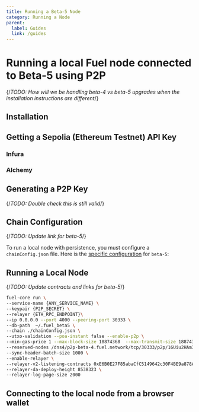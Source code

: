```yaml
---
title: Running a Beta-5 Node
category: Running a Node
parent:
  label: Guides
  link: /guides
---
```


# Running a local Fuel node connected to Beta-5 using P2P

{/*TODO: How will we be handling beta-4 vs beta-5 upgrades when the installation instructions are different*/}

## Installation

<TextImport
  file="../installation/index.mdx"
  comment="install_rust"
  commentType="{/*"
/>

<CodeImport
  file="../installation/index.mdx"
  comment="install_rust_command"
  commentType="{/*"
  lang="sh"
  trim="true"
/>

<TextImport
  file="../installation/index.mdx"
  comment="install_fuelup"
  commentType="{/*"
/>

<CodeImport
  file="../installation/index.mdx"
  comment="install_fuelup_command"
  commentType="{/*"
  lang="sh"
  trim="true"
/>

<TextImport
  file="../installation/index.mdx"
  comment="install_testnet"
  commentType="{/*"
/>

<CodeImport
  file="../installation/index.mdx"
  comment="install_testnet_command"
  commentType="{/*"
  lang="sh"
  trim="true"
/>

<TextImport
  file="../installation/index.mdx"
  comment="set_default_testnet"
  commentType="{/*"
/>

<CodeImport
  file="../installation/index.mdx"
  comment="set_default_testnet_command"
  commentType="{/*"
  lang="sh"
  trim="true"
/>

<TextImport
  file="../quickstart/building-a-smart-contract.mdx"
  comment="install_help"
  commentType="{/*"
/>

## Getting a Sepolia (Ethereum Testnet) API Key

<TextImport
  file="./running-a-beta-4-node.mdx"
  comment="get_ethereum_api_key"
  commentType="{/*"
/>

### Infura

<CodeImport
  file="./running-a-beta-4-node.mdx"
  comment="infura_key"
  commentType="//"
  lang="sh"
  trim="true"
/>

### Alchemy

<CodeImport
  file="./running-a-beta-4-node.mdx"
  comment="alchemy_key"
  commentType="//"
  lang="sh"
  trim="true"
/>

<TextImport
  file="./running-a-beta-4-node.mdx"
  comment="get_ethereum_api_key_end"
  commentType="{/*"
/>

## Generating a P2P Key

<TextImport
  file="./running-a-beta-4-node.mdx"
  comment="generate_fuel_p2p_key"
  commentType="{/*"
/>

{/*TODO: Double check this is still valid*/}

<CodeImport
  file="./running-a-beta-4-node.mdx"
  comment="generate_fuel_p2p_key_command"
  commentType="//"
  lang="sh"
  trim="true"
/>

<TextImport
  file="./running-a-beta-4-node.mdx"
  comment="generate_fuel_p2p_key_end"
  commentType="{/*"
/>

## Chain Configuration

{/*TODO: Update link for beta-5*/}

To run a local node with persistence, you must configure a `chainConfig.json` file. Here is the [specific configuration](https://github.com/FuelLabs/fuel-core/blob/v0.22.0/deployment/scripts/chainspec/beta_chainspec.json) for `beta-5`:

<CodeImport
  file="../../../fuel-core/deployment/scripts/chainspec/beta_chainspec.json"
  lang="json"
/>

## Running a Local Node

<TextImport
  file="./running-a-beta-4-node.mdx"
  comment="running_a_local_node"
  commentType="{/*"
/>

{/*TODO: Update contracts and links for beta-5*/}

```sh
fuel-core run \
--service-name {ANY_SERVICE_NAME} \
--keypair {P2P_SECRET} \
--relayer {ETH_RPC_ENDPOINT}\
--ip 0.0.0.0 --port 4000 --peering-port 30333 \
--db-path  ~/.fuel_beta5 \
--chain ./chainConfig.json \
--utxo-validation --poa-instant false --enable-p2p \
--min-gas-price 1 --max-block-size 18874368  --max-transmit-size 18874368 \
--reserved-nodes /dns4/p2p-beta-4.fuel.network/tcp/30333/p2p/16Uiu2HAm3xjsqASZ68KpaJPkPCMUiMgquhjyDHtxcVxVdFkMgRFf,/dns4/p2p-beta-4.fuel.network/tcp/30334/p2p/16Uiu2HAmJyoJ2HrtPRdBALMT8fs5Q25xVj57gZj5s6G6dzbHypoS \
--sync-header-batch-size 1000 \
--enable-relayer \
--relayer-v2-listening-contracts 0xE6B0E27F85abaCfC5149642c30F4BE9a878Aa4e9 \
--relayer-da-deploy-height 8538323 \
--relayer-log-page-size 2000
```

<TextImport
  file="./running-a-beta-4-node.mdx"
  comment="running_a_local_node_end"
  commentType="{/*"
/>

<CodeImport
  file="./running-a-beta-4-node.mdx"
  comment="fuel_core_help_command"
  commentType="//"
  lang="sh"
  trim="true"
/>

## Connecting to the local node from a browser wallet

<TextImport
  file="./running-a-beta-4-node.mdx"
  comment="connecting_to_local_node"
  commentType="{/*"
/>

<CodeImport
  file="./running-a-beta-4-node.mdx"
  comment="connecting_to_local_node_endpoint"
  commentType="//"
  lang="sh"
  trim="true"
/>

